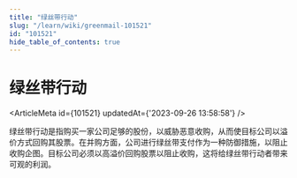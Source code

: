 ```yaml
---
title: "绿丝带行动"
slug: "/learn/wiki/greenmail-101521"
id: "101521"
hide_table_of_contents: true
---
```



# 绿丝带行动

<ArticleMeta id={101521} updatedAt={'2023-09-26 13:58:58'} />
<div className='border-solid border-b border-t-0 my-4 border-[var(--ifm-color-gray-300)]' />

绿丝带行动是指购买一家公司足够的股份，以威胁恶意收购，从而使目标公司以溢价方式回购其股票。在并购方面，公司进行绿丝带支付作为一种防御措施，以阻止收购企图。目标公司必须以高溢价回购股票以阻止收购，这将给绿丝带行动者带来可观的利润。
